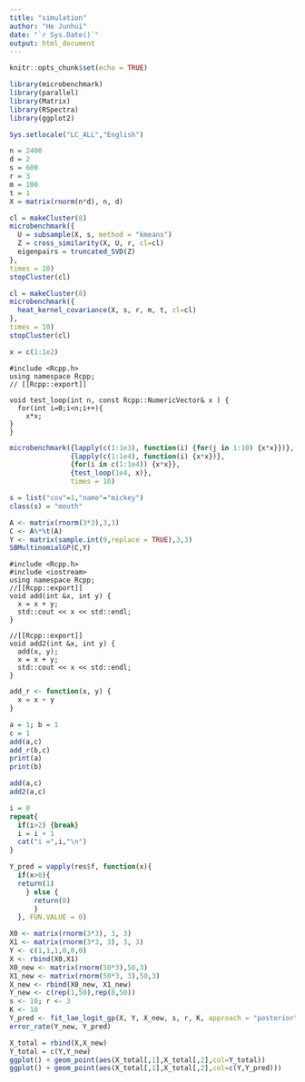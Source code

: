 ```yaml
---
title: "simulation"
author: "He Junhui"
date: "`r Sys.Date()`"
output: html_document
---
```


```r
knitr::opts_chunk$set(echo = TRUE)
```

```r
library(microbenchmark)
library(parallel)
library(Matrix)
library(RSpectra)
library(ggplot2)
```

```r
Sys.setlocale("LC_ALL","English")
```

```r
n = 2400
d = 2
s = 600
r = 3
m = 100
t = 1
X = matrix(rnorm(n*d), n, d)
```

```r
cl = makeCluster(8)
microbenchmark({
  U = subsample(X, s, method = "kmeans")
  Z = cross_similarity(X, U, r, cl=cl)
  eigenpairs = truncated_SVD(Z)
},
times = 10)
stopCluster(cl)
```

```r
cl = makeCluster(8)
microbenchmark({
  heat_kernel_covariance(X, s, r, m, t, cl=cl)
},
times = 10)
stopCluster(cl)
```

```r
x = c(1:1e2)
```

```Rcpp
#include <Rcpp.h>
using namespace Rcpp;
// [[Rcpp::export]]

void test_loop(int n, const Rcpp::NumericVector& x ) {
  for(int i=0;i<n;i++){
    x*x;
}
}

```

```r
microbenchmark({lapply(c(1:1e3), function(i) {for(j in 1:10) {x*x}})},
               {lapply(c(1:1e4), function(i) {x*x})},
               {for(i in c(1:1e4)) {x*x}},
               {test_loop(1e4, x)},
               times = 10)
```

```r
s = list("cov"=1,"name"="mickey")
class(s) = "mouth"
```

```r
A <- matrix(rnorm(3*3),3,3)
C <- A%*%t(A)
Y <- matrix(sample.int(9,replace = TRUE),3,3)
SBMultinomialGP(C,Y)
```

```Rcpp
#include <Rcpp.h>
#include <iostream>
using namespace Rcpp;
//[[Rcpp::export]]
void add(int &x, int y) {
  x = x + y;
  std::cout << x << std::endl;
}

//[[Rcpp::export]]
void add2(int &x, int y) {
  add(x, y);
  x = x + y;
  std::cout << x << std::endl;
}
```

```r
add_r <- function(x, y) {
  x = x + y
}
```

```r
a = 1; b = 1
c = 1
add(a,c)
add_r(b,c)
print(a)
print(b)
```

```r
add(a,c)
add2(a,c)
```

```r
i = 0
repeat{
  if(i>2) {break}
  i = i + 1
  cat("i =",i,"\n")
}
```

```r
Y_pred = vapply(res$f, function(x){
  if(x>0){
  return(1)
    } else {
      return(0)
      }
  }, FUN.VALUE = 0)
```

```r
X0 <- matrix(rnorm(3*3), 3, 3)
X1 <- matrix(rnorm(3*3, 3), 3, 3)
Y <- c(1,1,1,0,0,0)
X <- rbind(X0,X1)
X0_new <- matrix(rnorm(50*3),50,3)
X1_new <- matrix(rnorm(50*3, 3),50,3)
X_new <- rbind(X0_new, X1_new)
Y_new <- c(rep(1,50),rep(0,50))
s <- 10; r <- 3
K <- 10
Y_pred <- fit_lae_logit_gp(X, Y, X_new, s, r, K, approach = "posterior")
error_rate(Y_new, Y_pred)
```

```r
X_total = rbind(X,X_new)
Y_total = c(Y,Y_new)
ggplot() + geom_point(aes(X_total[,1],X_total[,2],col=Y_total))
ggplot() + geom_point(aes(X_total[,1],X_total[,2],col=c(Y,Y_pred)))
```
